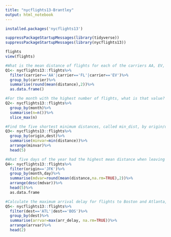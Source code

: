 ```yaml
---
title: "nycflights13-Brantley"
output: html_notebook
---
```

  
```r
installed.packages('nycflights13')
```

```r
suppressPackageStartupMessages(library(tidyverse))
suppressPackageStartupMessages(library(nycflights13))
```

```r
flights
view(flights)
```

```r
#What is the mean distance of flights for each of the carriers AA, EV, and FL?
Q1<- nycflights13::flights%>%
  filter(carrier=='AA'|carrier=='FL'|carrier=='EV')%>%
  group_by(carrier)%>%
  summarise(round(mean(distance),2))%>%
  as.data.frame()
```

```r
#For the month with the highest number of flights, what is that value? Hint: use head(1).
Q2<- nycflights13::flights%>%
  group_by(month)%>%
  summarise(n=n())%>%
  slice_max(n)
```

```r
#Find the five shortest minimum distances, called min_dist, by origin/destination combination.  
Q3<- nycflights13::flights%>%
  group_by(origin,dest)%>%
  summarise(minvar=min(distance))%>%
  arrange(minvar)%>%
  head(5)
```

```r
#What five days of the year had the highest mean distance when leaving from JFK?  Sort in descending order.
Q4<- nycflights13::flights%>%
  filter(origin=='JFK')%>%
  group_by(month,day)%>%
  summarise(mdvar=round(mean(distance,na.rm=TRUE),2))%>%
  arrange(desc(mdvar))%>%
  head(5)%>%
  as.data.frame
```

```r
#Calculate the maximum arrival delay for flights to Boston and Atlanta, separately.
Q5<- nycflights13::flights%>%
  filter(dest=='ATL'|dest=='BOS')%>%
  group_by(dest)%>%
  summarise(arrvar=max(arr_delay, na.rm=TRUE))%>%
  arrange(arrvar)%>%
  head(2)
```